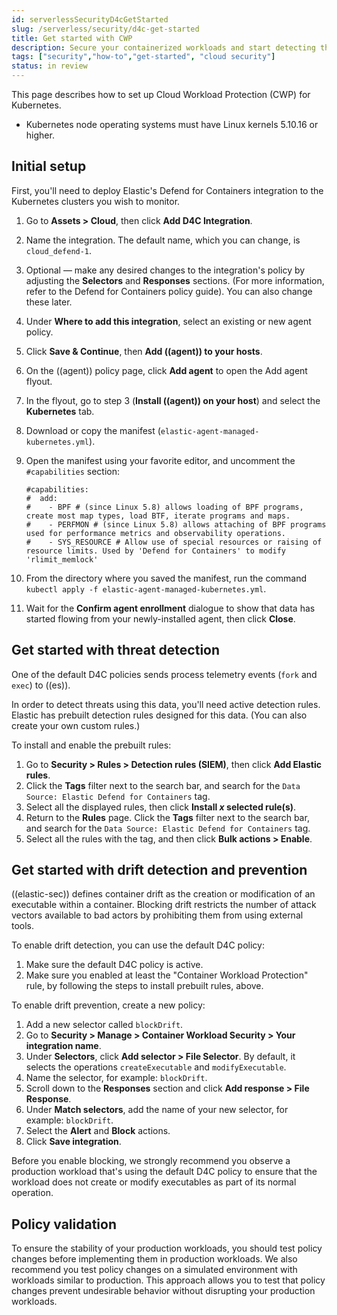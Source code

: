 ```yaml
---
id: serverlessSecurityD4cGetStarted
slug: /serverless/security/d4c-get-started
title: Get started with CWP
description: Secure your containerized workloads and start detecting threats and vulnerabilities.
tags: ["security","how-to","get-started", "cloud security"]
status: in review
---
```



<InReview />

<div id="d4c-get-started"></div>

This page describes how to set up Cloud Workload Protection (CWP) for Kubernetes.

<DocCallOut title="Requirements">

- Kubernetes node operating systems must have Linux kernels 5.10.16 or higher.

</DocCallOut>

## Initial setup

First, you'll need to deploy Elastic's Defend for Containers integration to the Kubernetes clusters you wish to monitor.

1. Go to **Assets > Cloud**, then click **Add D4C Integration**.
1. Name the integration. The default name, which you can change, is `cloud_defend-1`.
1. Optional — make any desired changes to the integration's policy by adjusting the **Selectors** and **Responses** sections. (For more information, refer to the <DocLink id="serverlessSecurityD4cPolicyGuide">Defend for Containers policy guide</DocLink>). You can also change these later.
1. Under **Where to add this integration**, select an existing or new agent policy.
1. Click **Save & Continue**, then **Add ((agent)) to your hosts**.
1. On the ((agent)) policy page, click **Add agent** to open the Add agent flyout.
1. In the flyout, go to step 3 (**Install ((agent)) on your host**) and select the **Kubernetes** tab.
1. Download or copy the manifest (`elastic-agent-managed-kubernetes.yml`).
1. Open the manifest using your favorite editor, and uncomment the `#capabilities` section:

    ```console
    #capabilities:
    #  add:
    #    - BPF # (since Linux 5.8) allows loading of BPF programs, create most map types, load BTF, iterate programs and maps.
    #    - PERFMON # (since Linux 5.8) allows attaching of BPF programs used for performance metrics and observability operations.
    #    - SYS_RESOURCE # Allow use of special resources or raising of resource limits. Used by 'Defend for Containers' to modify 'rlimit_memlock'
    ```

1. From the directory where you saved the manifest, run the command `kubectl apply -f elastic-agent-managed-kubernetes.yml`.
1. Wait for the **Confirm agent enrollment** dialogue to show that data has started flowing from your newly-installed agent, then click **Close**.

<div id="d4c-get-started-threat"></div>

## Get started with threat detection

One of the <DocLink id="serverlessSecurityD4cPolicyGuide" section="default-policies">default D4C policies</DocLink> sends process telemetry events (`fork` and `exec`) to ((es)).

In order to detect threats using this data, you'll need active <DocLink id="serverlessSecurityDetectionEngineOverview">detection rules</DocLink>. Elastic has prebuilt detection rules designed for this data. (You can also create your own <DocLink id="serverlessSecurityRulesUiCreate">custom rules</DocLink>.)

To install and enable the prebuilt rules:

1. Go to **Security > Rules > Detection rules (SIEM)**, then click **Add Elastic rules**.
1. Click the **Tags** filter next to the search bar, and search for the `Data Source: Elastic Defend for Containers` tag.
1. Select all the displayed rules, then click **Install _x_ selected rule(s)**.
1. Return to the **Rules** page. Click the **Tags** filter next to the search bar, and search for the `Data Source: Elastic Defend for Containers` tag.
1. Select all the rules with the tag, and then click **Bulk actions > Enable**.

<div id="d4c-get-started-drift"></div>

## Get started with drift detection and prevention

((elastic-sec)) defines container drift as the creation or modification of an executable within a container. Blocking drift restricts the number of attack vectors available to bad actors by prohibiting them from using external tools.

To enable drift detection, you can use the default D4C policy:

1. Make sure the <DocLink id="serverlessSecurityD4cPolicyGuide" section="default-policies">default D4C policy</DocLink> is active.
1. Make sure you enabled at least the "Container Workload Protection" rule, by following the steps to install prebuilt rules, above.

To enable drift prevention, create a new policy:

1. Add a new selector called `blockDrift`.
1. Go to **Security > Manage > Container Workload Security > Your integration name**.
1. Under **Selectors**, click **Add selector > File Selector**. By default, it selects the operations `createExecutable` and `modifyExecutable`.
1. Name the selector, for example: `blockDrift`.
1. Scroll down to the **Responses** section and click **Add response > File Response**.
1. Under **Match selectors**, add the name of your new selector, for example: `blockDrift`.
1. Select the **Alert** and **Block** actions.
1. Click **Save integration**.

<DocCallOut title="Important" color="warning">
Before you enable blocking, we strongly recommend you observe a production workload that's using the default D4C policy to ensure that the workload does not create or modify executables as part of its normal operation.
</DocCallOut>

<div id="d4c-get-started-validation"></div>

## Policy validation
To ensure the stability of your production workloads, you should test policy changes before implementing them in production workloads. We also recommend you test policy changes on a simulated environment with workloads similar to production. This approach allows you to test that policy changes prevent undesirable behavior without disrupting your production workloads.
